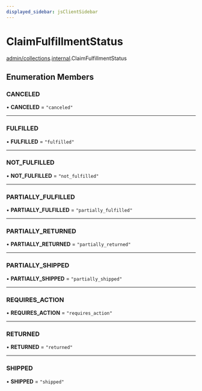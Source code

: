 ```yaml
---
displayed_sidebar: jsClientSidebar
---
```



# ClaimFulfillmentStatus

[admin/collections](../../modules/admin_collections.mdx).[internal](../../admin_collections/modules/admin_collections.internal.mdx).ClaimFulfillmentStatus

## Enumeration Members

### CANCELED

• **CANCELED** = ``"canceled"``

___

### FULFILLED

• **FULFILLED** = ``"fulfilled"``

___

### NOT\_FULFILLED

• **NOT\_FULFILLED** = ``"not_fulfilled"``

___

### PARTIALLY\_FULFILLED

• **PARTIALLY\_FULFILLED** = ``"partially_fulfilled"``

___

### PARTIALLY\_RETURNED

• **PARTIALLY\_RETURNED** = ``"partially_returned"``

___

### PARTIALLY\_SHIPPED

• **PARTIALLY\_SHIPPED** = ``"partially_shipped"``

___

### REQUIRES\_ACTION

• **REQUIRES\_ACTION** = ``"requires_action"``

___

### RETURNED

• **RETURNED** = ``"returned"``

___

### SHIPPED

• **SHIPPED** = ``"shipped"``
